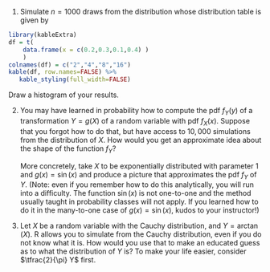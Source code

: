 1. Simulate $n=1000$ draws from the  distribution whose distribution table is given by
```r
library(kableExtra)
df = t(
    data.frame(x = c(0.2,0.3,0.1,0.4) )
    )
colnames(df) = c("2","4","8","16")
kable(df, row.names=FALSE) %>% 
   kable_styling(full_width=FALSE)

```

   Draw a histogram of your results.

2.  You may have learned in probability how to compute the pdf $f_Y(y)$ of a
    transformation $Y=g(X)$ of a random variable with pdf $f_X(x)$. Suppose
    that you forgot how to do that, but have access to $10,000$ simulations from
    the distribution of $X$. How would you get an approximate idea about the
    shape of the function $f_Y$?
    
       More concretely, take $X$ to be exponentially distributed with parameter $1$ and
       $g(x) = \sin(x)$ and produce a picture that approximates the pdf $f_Y$ of $Y$.
       (Note: even if you remember how to do this analytically, you will run into a
       difficulty. The function $\sin(x)$ is not one-to-one and the method usually
       taught in probability classes will not apply. If you learned how to do it in the
       many-to-one case of $g(x)= \sin(x)$, kudos to your instructor!)

3.  Let $X$ be a random variable with the Cauchy distribution, and $Y =
    \operatorname{arctan}(X)$. R allows you to simulate from the Cauchy
    distribution, even if you do not know what it is. How would you use that to
    make an educated guess as to what the distribution of $Y$ is? To make your
    life easier, consider $\tfrac{2}{\pi} Y$ first. 


